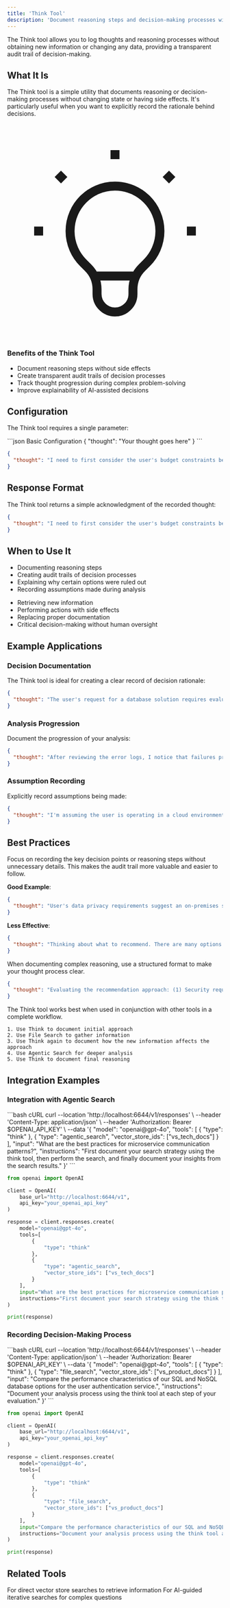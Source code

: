 ```yaml
---
title: 'Think Tool'
description: 'Document reasoning steps and decision-making processes without side effects'
---
```


The Think tool allows you to log thoughts and reasoning processes without obtaining new information or changing any data, providing a transparent audit trail of decision-making.

## What It Is

The Think tool is a simple utility that documents reasoning or decision-making processes without changing state or having side effects. It's particularly useful when you want to explicitly record the rationale behind decisions.

<Frame caption="Think Tool Overview">
  <div className="p-4 bg-gray-100 dark:bg-gray-800 rounded-lg">
    <div className="flex items-start space-x-4">
      <div className="p-3 bg-primary bg-opacity-20 rounded-full">
        <svg xmlns="http://www.w3.org/2000/svg" className="h-6 w-6 text-primary" fill="none" viewBox="0 0 24 24" stroke="currentColor">
          <path strokeLinecap="round" strokeLinejoin="round" strokeWidth={2} d="M9.663 17h4.673M12 3v1m6.364 1.636l-.707.707M21 12h-1M4 12H3m3.343-5.657l-.707-.707m2.828 9.9a5 5 0 117.072 0l-.548.547A3.374 3.374 0 0014 18.469V19a2 2 0 11-4 0v-.531c0-.895-.356-1.754-.988-2.386l-.548-.547z" />
        </svg>
      </div>
      <div>
        <h3 className="text-lg font-semibold mb-1">Benefits of the Think Tool</h3>
        <ul className="list-disc pl-5 space-y-1">
          <li>Document reasoning steps without side effects</li>
          <li>Create transparent audit trails of decision processes</li>
          <li>Track thought progression during complex problem-solving</li>
          <li>Improve explainability of AI-assisted decisions</li>
        </ul>
      </div>
    </div>
  </div>
</Frame>

## Configuration

The Think tool requires a single parameter:

<CodeGroup>
```json Basic Configuration
{
  "thought": "Your thought goes here"
}
```

```json Example Usage
{
  "thought": "I need to first consider the user's budget constraints before recommending high-end solutions"
}
```
</CodeGroup>

## Response Format

The Think tool returns a simple acknowledgment of the recorded thought:

```json
{
  "thought": "I need to first consider the user's budget constraints before recommending high-end solutions"
}
```

## When to Use It

<CardGroup cols={2}>
  <Card
    title="Good Use Cases"
    icon="check-circle"
  >
    <ul className="list-disc pl-5 space-y-1">
      <li>Documenting reasoning steps</li>
      <li>Creating audit trails of decision processes</li>
      <li>Explaining why certain options were ruled out</li>
      <li>Recording assumptions made during analysis</li>
    </ul>
  </Card>
  <Card
    title="Not Recommended For"
    icon="exclamation-circle"
  >
    <ul className="list-disc pl-5 space-y-1">
      <li>Retrieving new information</li>
      <li>Performing actions with side effects</li>
      <li>Replacing proper documentation</li>
      <li>Critical decision-making without human oversight</li>
    </ul>
  </Card>
</CardGroup>

## Example Applications

### Decision Documentation

The Think tool is ideal for creating a clear record of decision rationale:

```json
{
  "thought": "The user's request for a database solution requires evaluating their scale needs. Their expected 10M daily transactions suggests PostgreSQL would be more suitable than SQLite."
}
```

### Analysis Progression

Document the progression of your analysis:

```json
{
  "thought": "After reviewing the error logs, I notice that failures primarily occur during peak traffic hours, suggesting a resource contention issue rather than a code bug."
}
```

### Assumption Recording

Explicitly record assumptions being made:

```json
{
  "thought": "I'm assuming the user is operating in a cloud environment with auto-scaling capabilities based on their mention of AWS in previous messages."
}
```

## Best Practices

<Accordion title="Keep Thoughts Concise and Clear">
  Focus on recording the key decision points or reasoning steps without unnecessary details. This makes the audit trail more valuable and easier to follow.
  
  **Good Example**:
  ```json
  {
    "thought": "User's data privacy requirements suggest an on-premises solution would be preferable to cloud hosting."
  }
  ```
  
  **Less Effective**:
  ```json
  {
    "thought": "Thinking about what to recommend. There are many options. Cloud is one option but maybe not best. On-premises could work better perhaps because of data privacy but not sure yet."
  }
  ```
</Accordion>

<Accordion title="Use Structured Reasoning">
  When documenting complex reasoning, use a structured format to make your thought process clear.
  
  ```json
  {
    "thought": "Evaluating the recommendation approach: (1) Security requirements: high, (2) Budget constraints: moderate, (3) Timeline: tight. Given these constraints, will prioritize established solutions with good security track records."
  }
  ```
</Accordion>

<Accordion title="Integrate with Other Tools">
  The Think tool works best when used in conjunction with other tools in a complete workflow.
  
  ```
  1. Use Think to document initial approach
  2. Use File Search to gather information
  3. Use Think again to document how the new information affects the approach
  4. Use Agentic Search for deeper analysis
  5. Use Think to document final reasoning
  ```
</Accordion>

## Integration Examples

### Integration with Agentic Search

<CodeGroup>
```bash cURL
curl --location 'http://localhost:6644/v1/responses' \
--header 'Content-Type: application/json' \
--header 'Authorization: Bearer $OPENAI_API_KEY' \
--data '{
    "model": "openai@gpt-4o",
    "tools": [
      {
        "type": "think"
      },
      {
        "type": "agentic_search",
        "vector_store_ids": ["vs_tech_docs"]
      }
    ],
    "input": "What are the best practices for microservice communication patterns?",
    "instructions": "First document your search strategy using the think tool, then perform the search, and finally document your insights from the search results."
}'
```

```python Python
from openai import OpenAI

client = OpenAI(
    base_url="http://localhost:6644/v1",
    api_key="your_openai_api_key"
)

response = client.responses.create(
    model="openai@gpt-4o",
    tools=[
        {
            "type": "think"
        },
        {
            "type": "agentic_search",
            "vector_store_ids": ["vs_tech_docs"]
        }
    ],
    input="What are the best practices for microservice communication patterns?",
    instructions="First document your search strategy using the think tool, then perform the search, and finally document your insights from the search results."
)

print(response)
```
</CodeGroup>

### Recording Decision-Making Process

<CodeGroup>
```bash cURL
curl --location 'http://localhost:6644/v1/responses' \
--header 'Content-Type: application/json' \
--header 'Authorization: Bearer $OPENAI_API_KEY' \
--data '{
    "model": "openai@gpt-4o",
    "tools": [
      {
        "type": "think"
      },
      {
        "type": "file_search",
        "vector_store_ids": ["vs_product_docs"]
      }
    ],
    "input": "Compare the performance characteristics of our SQL and NoSQL database options for the user authentication service.",
    "instructions": "Document your analysis process using the think tool at each step of your evaluation."
}'
```

```python Python
from openai import OpenAI

client = OpenAI(
    base_url="http://localhost:6644/v1",
    api_key="your_openai_api_key"
)

response = client.responses.create(
    model="openai@gpt-4o",
    tools=[
        {
            "type": "think"
        },
        {
            "type": "file_search",
            "vector_store_ids": ["vs_product_docs"]
        }
    ],
    input="Compare the performance characteristics of our SQL and NoSQL database options for the user authentication service.",
    instructions="Document your analysis process using the think tool at each step of your evaluation."
)

print(response)
```
</CodeGroup>

## Related Tools

<CardGroup cols={2}>
  <Card
    title="File Search Tool"
    icon="file-magnifying-glass"
    href="/tools/file-search"
  >
    For direct vector store searches to retrieve information
  </Card>
  <Card
    title="Agentic Search Tool"
    icon="robot"
    href="/tools/agentic-search"
  >
    For AI-guided iterative searches for complex questions
  </Card>
</CardGroup> 